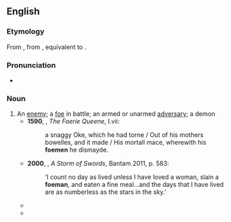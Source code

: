 ==English==

===Etymology===
From {{etyl|enm|en}} {{m|enm|foman||an enemy, devil, demon}}, from {{etyl|ang|en}} {{m|ang|fāhman||enemy}}, equivalent to {{compound|foe|man|lang=en}}.

===Pronunciation===
* {{a|UK}} {{IPA|/ˈfəʊmən/|lang=en}}

===Noun===
{{en-noun|foemen}}

# An [[enemy]]; a [[foe]] in battle; an armed or unarmed [[adversary]]; a demon
#* '''1590''', {{w|Edmund Spenser}}, ''The Faerie Queene'', I.vii:
#*: a snaggy Oke, which he had torne / Out of his mothers bowelles, and it made / His mortall mace, wherewith his '''foemen''' he dismayde.
#* '''2000''', {{w|George RR Martin}}, ''A Storm of Swords'', Bantam 2011, p. 583:
#*: ‘I count no day as lived unless I have loved a woman, slain a '''foeman''', and eaten a fine meal...and the days that I have lived are as numberless as the stars in the sky.’
#* {{quote-book
|year=2005
|year_published=
|edition=
|editor=
|author={{w|Steven Pressfield}}
|title=Gates of Fire: An Epic Novel of the Battle of Thermopylae
|chapter=
|url=http://books.google.com/books?id=vcxlHkUGf_wC&dq=gates+of+fire&hl=en&sa=X&ei=RDc1T_CUDoOJgwfE-ZjoBQ&redir_esc=y
|genre=Historical Fiction
|publisher=Random House
|isbn=9780553383683
|page=
|passage=Who were these '''foemen''', who had taken with them to the house of the dead ten, or as some reports said, as many as twenty for every one of their own fallen?
}}
#* {{quote-web
|date=2009-08-14
|first=
|last=
|author=Mark Dery
|authorlink=w:Mark Dery
|title=Smart Bombs: Mark Dery, Steven Pinker on the Nature-Nurture Wars and the Politics of IQ
|site=BoingBoing
|url=http://boingboing.net/2009/08/14/smart-bombs-mark-der.html
|archiveorg=
|accessdate=2012-02-10
|passage=Exhaustively knowledgeable about the science of cognition, and a '''foeman''' who gives as good as he gets (if not better) in the nature-versus-nurture culture wars, Pinker seemed the perfect foil for some of my ideas about the IQ test.
}}